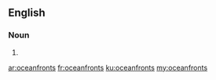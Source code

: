 ==English==

===Noun===
{{head|en|plural}}

# {{plural of|oceanfront|lang=en|nocat=1}}

[[ar:oceanfronts]]
[[fr:oceanfronts]]
[[ku:oceanfronts]]
[[my:oceanfronts]]
